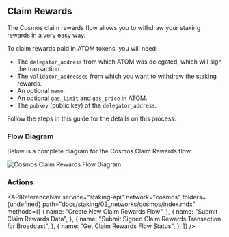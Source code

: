 
## Claim Rewards

The Cosmos claim rewards flow allows you to withdraw your staking rewards in a very easy way.

To claim rewards paid in ATOM tokens, you will need:

- The `delegator_address` from which ATOM was delegated, which will sign the transaction.
- The `validator_addresses` from which you want to withdraw the staking rewards.
- An optional `memo`.
- An optional `gas_limit` and `gas_price` in ATOM.
- The `pubkey` (public key) of the `delegator_address`.

Follow the steps in this guide for the details on this process.

### Flow Diagram

Below is a complete diagram for the Cosmos Claim Rewards flow:

<img
  src={img1}
  alt="Cosmos Claim Rewards Flow Diagram"
  className="inline-image"
/>

### Actions

<APIReferenceNav
  service="staking-api"
  network="cosmos"
  folders={undefined}
  path="docs/staking/02_networks/cosmos/index.mdx"
  methods={[
    {
      name: "Create New Claim Rewards Flow",
    },
    {
      name: "Submit Claim Rewards Data",
    },
    {
      name: "Submit Signed Claim Rewards Transaction for Broadcast",
    },
    {
      name: "Get Claim Rewards Flow Status",
    },
  ]}
/>
